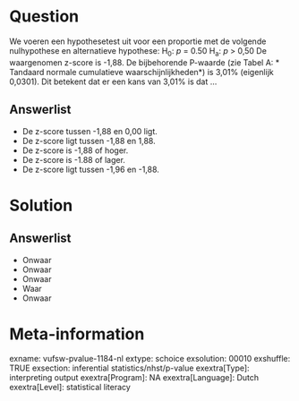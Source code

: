 Question
========
We voeren een hypothesetest uit voor een proportie met de volgende nulhypothese en alternatieve hypothese:  H<sub>0</sub>: *p* = 0.50 H<sub>a</sub>: *p *&gt; 0,50  De waargenomen z-score is -1,88. De bijbehorende P-waarde (zie Tabel A:
* Tandaard normale cumulatieve waarschijnlijkheden*) is 3,01% (eigenlijk 0,0301). Dit betekent dat er een kans van 3,01% is dat ...


Answerlist
----------
* De z-score tussen -1,88 en 0,00 ligt.
* De z-score ligt tussen -1,88 en 1,88.
* De z-score is -1,88 of hoger.
* De z-score is -1.88 of lager.
* De z-score ligt tussen -1,96 en -1,88.

Solution
========

Answerlist
----------
* Onwaar
* Onwaar
* Onwaar
* Waar
* Onwaar

Meta-information
================
exname: vufsw-pvalue-1184-nl
extype: schoice
exsolution: 00010
exshuffle: TRUE
exsection: inferential statistics/nhst/p-value
exextra[Type]: interpreting output
exextra[Program]: NA
exextra[Language]: Dutch
exextra[Level]: statistical literacy

